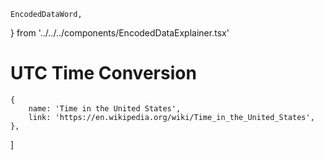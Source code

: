     EncodedDataWord,
} from '../../../components/EncodedDataExplainer.tsx'


# UTC Time Conversion

<UTCTable />

    {
        name: 'Time in the United States',
        link: 'https://en.wikipedia.org/wiki/Time_in_the_United_States',
    },
]

